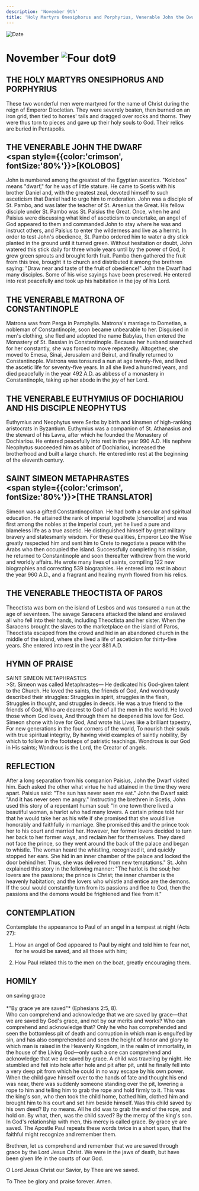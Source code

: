 ```yaml
---
description: 'November 9th'
title: 'Holy Martyrs Onesiphorus and Porphyrius, Venerable John the Dwarf, Venerable Matrona of Constantinople, Venerable Euthymius of Dochiariou'
---
```


<CustomPaginator />
<RunningHead />

<Image src="/title-imprint.png" height={68} width={50} alt="Date" className="title-imprint"/>

# <div id="date">November <Image className="four-dot" src="/four-dot.png" height={15} width={15} alt="Four dot" />9</div>

## THE HOLY MARTYRS ONESIPHORUS AND PORPHYRIUS

These two wonderful men were martyred for the name of Christ during the reign of Emperor Diocletian. They were severely beaten, then burned on an iron grid, then tied to horses' tails and dragged over rocks and thorns. They were thus torn to pieces and gave up their holy souls to God. Their relics are buried in Pentapolis.

## THE VENERABLE JOHN THE DWARF <br /><span style={{color:'crimson', fontSize:'80%'}}>[KOLOBOS]</span>

John is numbered among the greatest of the Egyptian ascetics. "Kolobos" means "dwarf," for he was of little stature. He came to Scetis with his brother Daniel and, with the greatest zeal, devoted himself to such asceticism that Daniel had to urge him to moderation. John was a disciple of St. Pambo, and was later the teacher of St. Arsenius the Great. His fellow disciple under St. Pambo was St. Paisius the Great. Once, when he and Paisius were discussing what kind of asceticism to undertake, an angel of God appeared to them and commanded John to stay where he was and instruct others, and Paisius to enter the wilderness and live as a hermit. In order to test John's obedience, St. Pambo ordered him to water a dry stick planted in the ground until it turned green. Without hesitation or doubt, John watered this stick daily for three whole years until by the power of God, it grew green sprouts and brought forth fruit. Pambo then gathered the fruit from this tree, brought it to church and distributed it among the brethren saying: "Draw near and taste of the fruit of obedience!" John the Dwarf had many disciples. Some of his wise sayings have been preserved. He entered into rest peacefully and took up his habitation in the joy of his Lord.

## THE VENERABLE MATRONA OF CONSTANTINOPLE

Matrona was from Perga in Pamphylia. Matrona's marriage to Dometian, a nobleman of Constantinople, soon became unbearable to her. Disguised in men's clothing, she fled and adopted the name Babylas, then entered the Monastery of St. Bassian in Constantinople. Because her husband searched for her constantly, she was forced to move repeatedly. Altogether, she moved to Emesa, Sinai, Jerusalem and Beirut, and finally returned to Constantinople. Matrona was tonsured a nun at age twenty-five, and lived the ascetic life for seventy-five years. In all she lived a hundred years, and died peacefully in the year 492 A.D. as abbess of a monastery in Constantinople, taking up her abode in the joy of her Lord.

## THE VENERABLE EUTHYMIUS OF DOCHIARIOU AND HIS DISCIPLE NEOPHYTUS

Euthymius and Neophytus were Serbs by birth and kinsmen of high-ranking aristocrats in Byzantium. Euthymius was a companion of St. Athanasius and the steward of his Lavra, after which he founded the Monastery of Dochiariou. He entered peacefully into rest in the year 990 A.D. His nephew Neophytus succeeded him as abbot of Dochiariou, increased the brotherhood and built a large church. He entered into rest at the beginning of the eleventh century.

## SAINT SIMEON METAPHRASTES <br /><span style={{color:'crimson', fontSize:'80%'}}>[THE TRANSLATOR]</span>

Simeon was a gifted Constantinopolitan. He had both a secular and spiritual education. He attained the rank of imperial logothete [chancellor] and was first among the nobles at the imperial court, yet he lived a pure and blameless life as a true ascetic. He distinguished himself by great military bravery and statesmanly wisdom. For these qualities, Emperor Leo the Wise greatly respected him and sent him to Crete to negotiate a peace with the Arabs who then occupied the island. Successfully completing his mission, he returned to Constantinople and soon thereafter withdrew from the world and worldly affairs. He wrote many lives of saints, compiling 122 new biographies and correcting 539 biographies. He entered into rest in about the year 960 A.D., and a fragrant and healing myrrh flowed from his relics.

## THE VENERABLE THEOCTISTA OF PAROS

Theoctista was born on the island of Lesbos and was tonsured a nun at the age of seventeen. The savage Saracens attacked the island and enslaved all who fell into their hands, including Theoctista and her sister. When the Saracens brought the slaves to the marketplace on the island of Paros, Theoctista escaped from the crowd and hid in an abandoned church in the middle of the island, where she lived a life of asceticism for thirty-five years. She entered into rest in the year 881 A.D.


## HYMN OF PRAISE
<div style={{textAlign:'center', color:'crimson', fontWeight:'bold'}}>
SAINT SIMEON METAPHRASTES
</div>
>St. Simeon was called Metaphrastes—  
He dedicated his God-given talent to the Church.  
He loved the saints, the friends of God,  
And wondrously described their struggles:  
Struggles in spirit, struggles in the flesh,  
Struggles in thought, and struggles in deeds.  
He was a true friend to the friends of God,  
Who are dearest to God of all the men in the world.  
He loved those whom God loves,  
And through them he deepened his love for God.  
Simeon shone with love for God,  
And wrote his Lives like a brilliant tapestry,  
For new generations in the four corners of the world,  
To nourish their souls with true spiritual integrity,  
By having vivid examples of saintly nobility,  
By which to follow in the footsteps of patristic teachings.  
Wondrous is our God in His saints;  
Wondrous is the Lord, the Creator of angels.  


## REFLECTION

After a long separation from his companion Paisius, John the Dwarf visited him. Each asked the other what virtue he had attained in the time they were apart. Paisius said: "The sun has never seen me eat." John the Dwarf said: "And it has never seen me angry." Instructing the brethren in Scetis, John used this story of a repentant human soul: "In one town there lived a beautiful woman, a harlot who had many lovers. A certain prince told her that he would take her as his wife if she promised that she would live honorably and faithfully in marriage. She promised this and the prince took her to his court and married her. However, her former lovers decided to turn her back to her former ways, and reclaim her for themselves. They dared not face the prince, so they went around the back of the palace and began to whistle. The woman heard the whistling, recognized it, and quickly stopped her ears. She hid in an inner chamber of the palace and locked the door behind her. Thus, she was delivered from new temptations." St. John explained this story in the following manner: "The harlot is the soul; her lovers are the passions; the prince is Christ; the inner chamber is the heavenly habitation; and the lovers who whistle and entice are the demons. If the soul would constantly turn from its passions and flee to God, then the passions and the demons would be frightened and flee from it."


## CONTEMPLATION

Contemplate the appearance to Paul of an angel in a tempest at night (Acts 27):

1. How an angel of God appeared to Paul by night and told him to fear not, for he would be saved, and all those with him;

2. How Paul related this to the men on the boat, greatly encouraging them.


## HOMILY
<div style={{textAlign:'center', color:'crimson', fontWeight:'bold'}}>
on saving grace
</div>
<br />
<div style={{textAlign:'right'}}>
*"By grace ye are saved"* (Ephesians 2:5, 8).
</div>
Who can comprehend and acknowledge that we are saved by grace—that we are saved by God's grace, and not by our merits and works? Who can comprehend and acknowledge that? Only he who has comprehended and seen the bottomless pit of death and corruption in which man is engulfed by sin, and has also comprehended and seen the height of honor and glory to which man is raised in the Heavenly Kingdom, in the realm of immortality, in the house of the Living God—only such a one can comprehend and acknowledge that we are saved by grace. A child was traveling by night. He stumbled and fell into hole after hole and pit after pit, until he finally fell into a very deep pit from which he could in no way escape by his own power. When the child gave himself over to the hands of fate and thought his end was near, there was suddenly someone standing over the pit, lowering a rope to him and telling him to grab the rope and hold firmly to it. This was the king's son, who then took the child home, bathed him, clothed him and brought him to his court and set him beside himself. Was this child saved by his own deed? By no means. All he did was to grab the end of the rope, and hold on. By what, then, was the child saved? By the mercy of the king's son. In God's relationship with men, this mercy is called grace. By grace ye are saved. The Apostle Paul repeats these words twice in a short span, that the faithful might recognize and remember them.

Brethren, let us comprehend and remember that we are saved through grace by the Lord Jesus Christ. We were in the jaws of death, but have been given life in the courts of our God.

O Lord Jesus Christ our Savior, by Thee are we saved.

To Thee be glory and praise forever. Amen.

